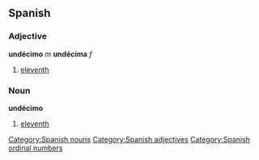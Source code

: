 == Spanish ==
=== Adjective ===
'''undécimo''' ''m'' '''undécima''' ''f''
# [[eleventh]]

=== Noun ===
'''undécimo'''
# [[eleventh]]


[[Category:Spanish nouns]]
[[Category:Spanish adjectives]]
[[Category:Spanish ordinal numbers]]